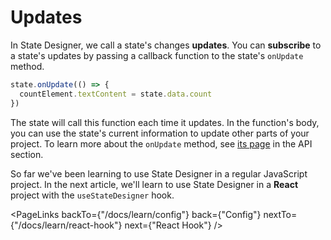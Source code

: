 # Updates

In State Designer, we call a state's changes **updates**. You can **subscribe** to a state's updates by passing a callback function to the state's `onUpdate` method.

```js
state.onUpdate(() => {
  countElement.textContent = state.data.count
})
```

The state will call this function each time it updates. In the function's body, you can use the state's current information to update other parts of your project. To learn more about the `onUpdate` method, see [its page](/docs/api/onUpdate) in the API section.

So far we've been learning to use State Designer in a regular JavaScript project. In the next article, we'll learn to use State Designer in a **React** project with the `useStateDesigner` hook.

<PageLinks
  backTo={"/docs/learn/config"}
  back={"Config"}
  nextTo={"/docs/learn/react-hook"}
  next={"React Hook"}
/>
